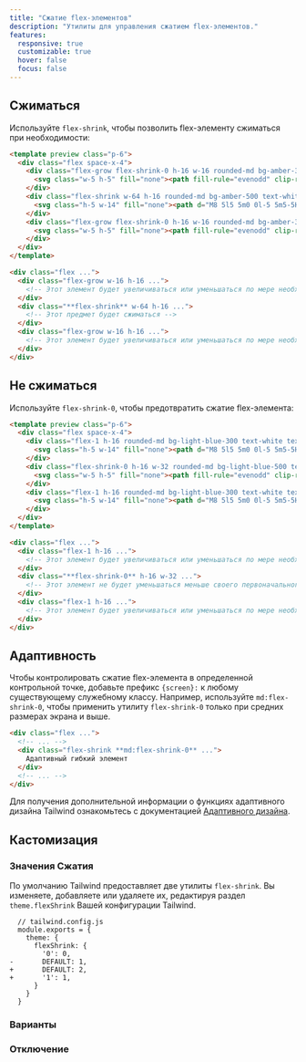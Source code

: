 ```yaml
---
title: "Сжатие flex-элементов"
description: "Утилиты для управления сжатием flex-элементов."
features:
  responsive: true
  customizable: true
  hover: false
  focus: false
---
```




## Сжиматься

Используйте `flex-shrink`, чтобы позволить flex-элементу сжиматься при необходимости:

```html amber resizable
<template preview class="p-6">
  <div class="flex space-x-4">
    <div class="flex-grow flex-shrink-0 h-16 w-16 rounded-md bg-amber-300 text-white text-2xl font-extrabold flex items-center justify-center">
      <svg class="w-5 h-5" fill="none"><path fill-rule="evenodd" clip-rule="evenodd" d="M4.286 8.875v-2.25a5.58 5.58 0 011.673-3.977A5.76 5.76 0 0110 1a5.76 5.76 0 014.04 1.648 5.581 5.581 0 011.674 3.977v2.25c.606 0 1.188.237 1.617.659.428.422.669.994.669 1.591v5.625c0 .597-.24 1.169-.67 1.591a2.304 2.304 0 01-1.616.659H4.286a2.304 2.304 0 01-1.617-.659A2.233 2.233 0 012 16.75v-5.625c0-.597.24-1.169.67-1.591a2.304 2.304 0 011.616-.659zm9.143-2.25v2.25H6.57v-2.25c0-.895.362-1.754 1.005-2.386A3.456 3.456 0 0110 3.25c.91 0 1.781.356 2.424.989a3.349 3.349 0 011.005 2.386z" fill="currentColor"/></svg>
    </div>
    <div class="flex-shrink w-64 h-16 rounded-md bg-amber-500 text-white text-2xl font-extrabold flex items-center justify-center px-6">
      <svg class="h-5 w-14" fill="none"><path d="M8 5l5 5m0 0l-5 5m5-5H1M24 10.005l2 1.999 4-3.998m6 1.999C36 14.972 31.97 19 27 19c-4.98 0-9-4.028-9-8.995C17.99 5.028 22.02 1 26.99 1c4.97-.01 9 4.018 9 8.985l.01.02zM46 5l-5 5m0 0l5 5m-5-5h12" stroke="currentColor" stroke-width="2" stroke-linecap="round" stroke-linejoin="round"/></svg>
    </div>
    <div class="flex-grow flex-shrink-0 h-16 w-16 rounded-md bg-amber-300 text-white text-2xl font-extrabold flex items-center justify-center">
      <svg class="w-5 h-5" fill="none"><path fill-rule="evenodd" clip-rule="evenodd" d="M4.286 8.875v-2.25a5.58 5.58 0 011.673-3.977A5.76 5.76 0 0110 1a5.76 5.76 0 014.04 1.648 5.581 5.581 0 011.674 3.977v2.25c.606 0 1.188.237 1.617.659.428.422.669.994.669 1.591v5.625c0 .597-.24 1.169-.67 1.591a2.304 2.304 0 01-1.616.659H4.286a2.304 2.304 0 01-1.617-.659A2.233 2.233 0 012 16.75v-5.625c0-.597.24-1.169.67-1.591a2.304 2.304 0 011.616-.659zm9.143-2.25v2.25H6.57v-2.25c0-.895.362-1.754 1.005-2.386A3.456 3.456 0 0110 3.25c.91 0 1.781.356 2.424.989a3.349 3.349 0 011.005 2.386z" fill="currentColor"/></svg>
    </div>
  </div>
</template>

<div class="flex ...">
  <div class="flex-grow w-16 h-16 ...">
    <!-- Этот элемент будет увеличиваться или уменьшаться по мере необходимости. -->
  </div>
  <div class="**flex-shrink** w-64 h-16 ...">
    <!-- Этот предмет будет сжиматься -->
  </div>
  <div class="flex-grow w-16 h-16 ...">
    <!-- Этот элемент будет увеличиваться или уменьшаться по мере необходимости. -->
  </div>
</div>
```

## Не сжиматься

Используйте `flex-shrink-0`, чтобы предотвратить сжатие flex-элемента:

```html lightBlue resizable
<template preview class="p-6">
  <div class="flex space-x-4">
    <div class="flex-1 h-16 rounded-md bg-light-blue-300 text-white text-2xl font-extrabold flex items-center justify-center">
      <svg class="h-5 w-14" fill="none"><path d="M8 5l5 5m0 0l-5 5m5-5H1M24 10.005l2 1.999 4-3.998m6 1.999C36 14.972 31.97 19 27 19c-4.98 0-9-4.028-9-8.995C17.99 5.028 22.02 1 26.99 1c4.97-.01 9 4.018 9 8.985l.01.02zM46 5l-5 5m0 0l5 5m-5-5h12" stroke="currentColor" stroke-width="2" stroke-linecap="round" stroke-linejoin="round"/></svg>
    </div>
    <div class="flex-shrink-0 h-16 w-32 rounded-md bg-light-blue-500 text-white text-2xl font-extrabold flex items-center justify-center">
      <svg class="w-5 h-5" fill="none"><path fill-rule="evenodd" clip-rule="evenodd" d="M4.286 8.875v-2.25a5.58 5.58 0 011.673-3.977A5.76 5.76 0 0110 1a5.76 5.76 0 014.04 1.648 5.581 5.581 0 011.674 3.977v2.25c.606 0 1.188.237 1.617.659.428.422.669.994.669 1.591v5.625c0 .597-.24 1.169-.67 1.591a2.304 2.304 0 01-1.616.659H4.286a2.304 2.304 0 01-1.617-.659A2.233 2.233 0 012 16.75v-5.625c0-.597.24-1.169.67-1.591a2.304 2.304 0 011.616-.659zm9.143-2.25v2.25H6.57v-2.25c0-.895.362-1.754 1.005-2.386A3.456 3.456 0 0110 3.25c.91 0 1.781.356 2.424.989a3.349 3.349 0 011.005 2.386z" fill="currentColor"/></svg>
    </div>
    <div class="flex-1 h-16 rounded-md bg-light-blue-300 text-white text-2xl font-extrabold flex items-center justify-center">
      <svg class="h-5 w-14" fill="none"><path d="M8 5l5 5m0 0l-5 5m5-5H1M24 10.005l2 1.999 4-3.998m6 1.999C36 14.972 31.97 19 27 19c-4.98 0-9-4.028-9-8.995C17.99 5.028 22.02 1 26.99 1c4.97-.01 9 4.018 9 8.985l.01.02zM46 5l-5 5m0 0l5 5m-5-5h12" stroke="currentColor" stroke-width="2" stroke-linecap="round" stroke-linejoin="round"/></svg>
    </div>
  </div>
</template>

<div class="flex ...">
  <div class="flex-1 h-16 ...">
    <!-- Этот элемент будет увеличиваться или уменьшаться по мере необходимости. -->
  </div>
  <div class="**flex-shrink-0** h-16 w-32 ...">
    <!-- Этот элемент не будет уменьшаться меньше своего первоначального размера. -->
  </div>
  <div class="flex-1 h-16 ...">
    <!-- Этот элемент будет увеличиваться или уменьшаться по мере необходимости. -->
  </div>
</div>
```

## Адаптивность

Чтобы контролировать сжатие flex-элемента в определенной контрольной точке, добавьте префикс `{screen}:` к любому существующему служебному классу. Например, используйте `md:flex-shrink-0`, чтобы применить утилиту `flex-shrink-0` только при средних размерах экрана и выше.

```html
<div class="flex ...">
  <!-- ... -->
  <div class="flex-shrink **md:flex-shrink-0** ...">
    Адаптивный гибкий элемент
  </div>
  <!-- ... -->
</div>
```

Для получения дополнительной информации о функциях адаптивного дизайна Tailwind ознакомьтесь с документацией [Адаптивного дизайна](/docs/responsive-design).

## Кастомизация

### Значения Сжатия

По умолчанию Tailwind предоставляет две утилиты `flex-shrink`. Вы изменяете, добавляете или удаляете их, редактируя раздел `theme.flexShrink` Вашей конфигурации Tailwind.

```diff-js
  // tailwind.config.js
  module.exports = {
    theme: {
      flexShrink: {
        '0': 0,
-       DEFAULT: 1,
+       DEFAULT: 2,
+       '1': 1,
      }
    }
  }
```

### Варианты

<Variants plugin="flexShrink" />

### Отключение

<Disabling plugin="flexShrink" />
